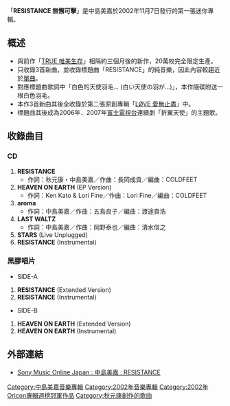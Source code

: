 {{Infobox Album
| Name = RESISTANCE
| Cover = RESISTANCE.JPG
| Type = [[迷你專輯|迷你專輯]]
| Artist = [[中島美嘉|中島美嘉]]
| Released = 2002年11月7日<br />2002年11月20日([[黑膠唱片|黑膠唱片]])
| Recorded = 
| Genre = [[J-POP|J-POP]]
| Length = 
| Label = 日本[[新力音樂|新力音樂]]
| Producer = 
| Reviews = 
| Chart position = *週間最高順位1位（連續兩週、[[Oricon|Oricon]]）
| Certification = 
| Last album = [[TRUE_唯美生存|TRUE 唯美生存]]<br />（2002年）
| This album = '''RESISTANCE 無懈可擊''' <br /> （2002年）
| Next album = [[LØVE_愛無止盡|LØVE 愛無止盡]]<br />（2003年）
}}
「'''RESISTANCE 無懈可擊'''」是中島美嘉於2002年11月7日發行的第一張迷你專輯。

== 概述 ==
*與前作「[[TRUE_唯美生存|TRUE 唯美生存]]」相隔約三個月後的新作，20萬枚完全限定生產。
*只收錄3首新曲，並收錄標題曲「RESISTANCE」的純音樂，因此內容較趨近於[[單曲|單曲]]。
*對應標題曲歌詞中「白色的天使羽毛… (白い天使の羽が…)」，本作隨碟附送一根白色羽毛。
*本作3首新曲其後全收錄於第二張原創專輯「[[LØVE_愛無止盡|LØVE 愛無止盡]]」中。
*標題曲其後成為2006年．2007年[[富士電視台|富士電視台]]連續劇「折翼天使」的主題歌。

== 收錄曲目 ==
===CD===
#'''RESISTANCE'''
#*作詞：秋元康・中島美嘉／作曲：長岡成貢／編曲：COLDFEET
#'''HEAVEN ON EARTH''' (EP Version)
#*作詞：Ken Kato & Lori Fine／作曲：Lori Fine／編曲：COLDFEET
#'''aroma'''
#*作詞：中島美嘉／作曲：五島良子／編曲：渡途貴浩
#'''LAST WALTZ'''
#*作詞：中島美嘉／作曲：岡野泰也／編曲：清水信之
#'''STARS''' (Live Unplugged)
#'''RESISTANCE''' (Instrumental)

===黑膠唱片===
*SIDE-A
#'''RESISTANCE''' (Extended Version)
#'''RESISTANCE''' (Instrumental)
*SIDE-B
#'''HEAVEN ON EARTH''' (Extended Version)
#'''HEAVEN ON EARTH''' (Instrumental)

== 外部連結 ==
*[http://www.sonymusic.co.jp/Music/Arch/AI/MikaNakashima/AICL-1405/index.html Sony Music Online Japan : 中島美嘉 : RESISTANCE]{{Wayback|url=http://www.sonymusic.co.jp/Music/Arch/AI/MikaNakashima/AICL-1405/index.html |date=20091029153722 }}

{{中島美嘉}}
{{album-stub}}

[[Category:中島美嘉音樂專輯|Category:中島美嘉音樂專輯]]
[[Category:2002年音樂專輯|Category:2002年音樂專輯]]
[[Category:2002年Oricon專輯週榜冠軍作品|Category:2002年Oricon專輯週榜冠軍作品]]
[[Category:秋元康創作的歌曲|Category:秋元康創作的歌曲]]